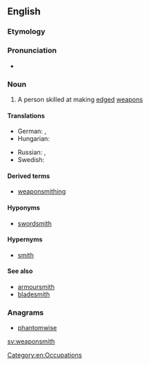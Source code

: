 ==English==

===Etymology===
{{compound|weapon|smith}}

===Pronunciation===
* {{audio|En-us-weaponsmith.ogg|Audio (US)}}

===Noun===
{{en-noun}}

# A person skilled at making [[edged]] [[weapon]]s

====Translations====
{{trans-top|a person skilled at making edged weapons}}
* German: {{t+|de|Waffenschmied|m}}, {{t|de|Waffenschmiedin|f}}
* Hungarian: {{t+|hu|fegyverkovács}}
{{trans-mid}}
* Russian: {{t|ru|[[оружейный]] [[мастер]]|m|tr=oružéjnyj máster|sc=Cyrl}}, {{t+|ru|оружейник|m|tr=oružéjnik|sc=Cyrl}}
* Swedish: {{t|sv|vapensmed|c}}
{{trans-bottom}}

====Derived terms====
* [[weaponsmithing]]

====Hyponyms====
* [[swordsmith]]

====Hypernyms====
* [[smith]]

====See also====
* [[armoursmith]]
* [[bladesmith]]

===Anagrams===
* [[phantomwise#English|phantomwise]]

[[Category:en:Occupations]]

[[sv:weaponsmith]]